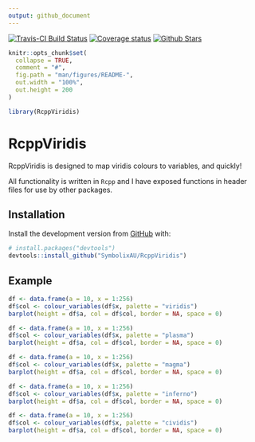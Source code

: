 ```yaml
---
output: github_document
---
```


[![Travis-CI Build Status](https://travis-ci.org/SymbolixAU/RcppViridis.svg?branch=master)](https://travis-ci.org/SymbolixAU/RcppViridis)
[![Coverage status](https://codecov.io/gh/SymbolixAU/RcppViridis/branch/master/graph/badge.svg)](https://codecov.io/github/SymbolixAU/RcppViridis?branch=master)
[![Github Stars](https://img.shields.io/github/stars/SymbolixAU/RcppViridis.svg?style=social&label=Github)](https://github.com/SymbolixAU/RcppViridis)

<!-- README.md is generated from README.Rmd. Please edit that file -->

```r
knitr::opts_chunk$set(
  collapse = TRUE,
  comment = "#",
  fig.path = "man/figures/README-",
  out.width = "100%",
  out.height = 200
)

library(RcppViridis)
```
# RcppViridis

RcppViridis is designed to map viridis colours to variables, and quickly!

All functionality is written in `Rcpp` and I have exposed functions in header files for use by other packages. 


## Installation

Install the development version from [GitHub](https://github.com/SymbolixAU/RcppViridis) with:

``` r
# install.packages("devtools")
devtools::install_github("SymbolixAU/RcppViridis")
```
## Example


```r
df <- data.frame(a = 10, x = 1:256)
df$col <- colour_variables(df$x, palette = "viridis")
barplot(height = df$a, col = df$col, border = NA, space = 0)
```

```r
df <- data.frame(a = 10, x = 1:256)
df$col <- colour_variables(df$x, palette = "plasma")
barplot(height = df$a, col = df$col, border = NA, space = 0)
```

```r
df <- data.frame(a = 10, x = 1:256)
df$col <- colour_variables(df$x, palette = "magma")
barplot(height = df$a, col = df$col, border = NA, space = 0)
```

```r
df <- data.frame(a = 10, x = 1:256)
df$col <- colour_variables(df$x, palette = "inferno")
barplot(height = df$a, col = df$col, border = NA, space = 0)
```

```r
df <- data.frame(a = 10, x = 1:256)
df$col <- colour_variables(df$x, palette = "cividis")
barplot(height = df$a, col = df$col, border = NA, space = 0)
```



